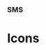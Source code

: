 
### SMS

# Icons

<div
  style={{
    border: '0.2rem dashed #9747FF',
    borderRadius: '0.5rem',
    padding: '1rem',
    display: 'flex',
    justifyContent: 'space-around',
    alignItems: 'center',
  }}
>
  <ArrowDown />
  <Camera />
  <Check />
  <Plus />
  <RightArrow />
  <XMark />
  <Trash />
  <Search />
  <XMarkOutline />
  <Filter />
  <Out />
  <Person />
  <Book />
  <ExclamationMark />
  <Calendar />
  <Tilde />
  <Picture />
  <ArrowUpRight />
  <Bars3 />
  <Document />
</div>
